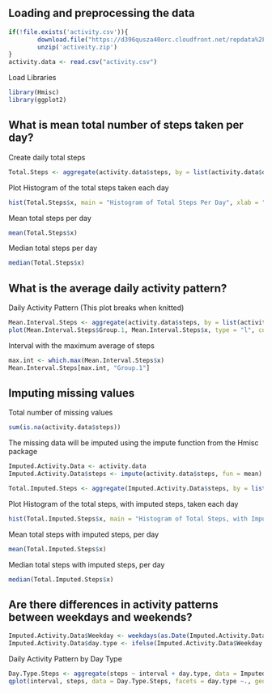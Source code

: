 

## Loading and preprocessing the data

```{r Load.Data}
if(!file.exists('activity.csv')){
        download.file("https://d396qusza40orc.cloudfront.net/repdata%2Fdata%2Factivity.zip")
        unzip('activeity.zip')
}
activity.data <- read.csv("activity.csv")
```

Load Libraries

```{R libraries, results = 'hide'}
library(Hmisc)
library(ggplot2)
```

## What is mean total number of steps taken per day?

Create daily total steps

```{R Aggregate}
Total.Steps <- aggregate(activity.data$steps, by = list(activity.data$date), FUN = "sum", na.rm = TRUE)
```

Plot Histogram of the total steps taken each day

```{R Hist.Steps.Per.Day}
hist(Total.Steps$x, main = "Histogram of Total Steps Per Day", xlab = "Total Steps Per Day", col = "blue")
```

Mean total steps per day

```{R mean.steps}
mean(Total.Steps$x)
```

Median total steps per day

```{R median.steps}
median(Total.Steps$x)
```

## What is the average daily activity pattern?

Daily Activity Pattern
  (This plot breaks when knitted)

```{R Interval.Steps}
Mean.Interval.Steps <- aggregate(activity.data$steps, by = list(activity.data$interval), FUN = "mean", na.rm = TRUE)
plot(Mean.Interval.Steps$Group.1, Mean.Interval.Steps$x, type = "l", col = "blue", lwd = 2, main = "Time Series: Average Steps", xlab = "5 Minute Intervals", ylab = "Average Steps")
```

Interval with the maximum average of steps

```{R Max.steps}
max.int <- which.max(Mean.Interval.Steps$x)
Mean.Interval.Steps[max.int, "Group.1"]
```

## Imputing missing values

Total number of missing values

```{R NAs}
sum(is.na(activity.data$steps))
```

The missing data will be imputed using the impute function from the Hmisc package

```{R new.data}
Imputed.Activity.Data <- activity.data
Imputed.Activity.Data$steps <- impute(activity.data$steps, fun = mean)
```

```{R Aggregate.Imputed}
Total.Imputed.Steps <- aggregate(Imputed.Activity.Data$steps, by = list(Imputed.Activity.Data$date), FUN = "sum")
```

Plot Histogram of the total steps, with imputed steps, taken each day

```{R Hist.Steps.Per.Day.Imputed}
hist(Total.Imputed.Steps$x, main = "Histogram of Total Steps, with Imputed Steps, Per Day", xlab = "Total Steps Per Day", col = "red")
```

Mean total steps with imputed steps, per day

```{R mean.steps.imputed}
mean(Total.Imputed.Steps$x)
```

Median total steps with imputed steps, per day

```{R median.steps.imputed}
median(Total.Imputed.Steps$x)
```

## Are there differences in activity patterns between weekdays and weekends?

```{R Daytype}
Imputed.Activity.Data$Weekday <- weekdays(as.Date(Imputed.Activity.Data$date), abbreviate = FALSE)
Imputed.Activity.Data$day.type <- ifelse(Imputed.Activity.Data$Weekday %in% c("Saturday", "Sunday"), 'Weekend', 'Weekday')
```

Daily Activity Pattern by Day Type

```{R Activity.By.Day.Type}
Day.Type.Steps <- aggregate(steps ~ interval + day.type, data = Imputed.Activity.Data, mean)
qplot(interval, steps, data = Day.Type.Steps, facets = day.type ~., geom = "line", color = "red", main = "Time Series: Average Steps by Day Type") + geom_line(size = 1.5)
```

